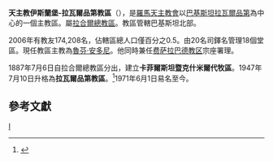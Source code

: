{{Infobox Roman Catholic diocese
|Roman Catholic Diocese of = 天主教伊斯蘭堡-拉瓦爾品第教區
|Latin name of diocese = Dioecesis Islamabadensis-Ravalpindensis
|image =
|caption = 
|location = [[巴基斯坦|巴基斯坦]]
|territory = 巴基斯坦北部
|population = 174,208
|rite = [[罗马礼|罗马礼]]
|patron = 
|province = 
|established = 1958年
|cathedral = [[聖若瑟主教座堂_(拉瓦爾品第)|聖若瑟主教座堂]]
|co-cathedral =
|leadership = 主教
|website = 
|pope = 
|patriarch= 
|metropolitan =  
|ordinary = [[魯芬‧安多尼|魯芬‧安多尼]]
|coadjutor archbishop =
|coadjutor bishop =
|auxiliary = 
|emeritus =
}}

'''天主教伊斯蘭堡-拉瓦爾品第教區'''（{{lang-la|Dioecesis Islamabadensis-Ravalpindensis}}），是[[羅馬天主教會|羅馬天主教會]]以[[巴基斯坦|巴基斯坦]][[拉瓦爾品第|拉瓦爾品第]]為中心的一個主教區。屬[[天主教拉合爾總教區|拉合爾總教區]]。教區管轄巴基斯坦北部。
 
2006年有教友174,208名，佔轄區總人口僅百分之0.5。由20名司鐸名管理18個堂區。現任教區主教為[[魯芬‧安多尼|魯芬‧安多尼]]。他同時兼任[[天主教費薩拉巴德教區|费萨拉巴德教区]]宗座署理。

1887年7月6日自拉合爾總教區分出，建立'''卡菲爾斯坦暨克什米爾代牧區'''。1947年7月10日升格為'''拉瓦爾品第教區'''。<ref name="">{{cite journal
|journal=[[宗座公報|宗座公報]]
|publisher=梵蒂岡出版社
|date=1947年
|volume=39
|title=''Prisca et communis''
|page=612
|url=http://www.vatican.va/archive/aas/documents/AAS%2039%20%5B1947%5D%20-%20ocr.pdf
|access-date=2012-03-18
|archive-date=2019-08-13
|archive-url=https://web.archive.org/web/20190813082337/http://www.vatican.va/archive/aas/documents/AAS%2039%20%5B1947%5D%20-%20ocr.pdf
|dead-url=no
}}</ref>1971年6月1日易名至今。
==參考文獻==
{{reflist}}
[[Category:巴基斯坦天主教教區|I]]

{{天主教巴基斯坦教省}}